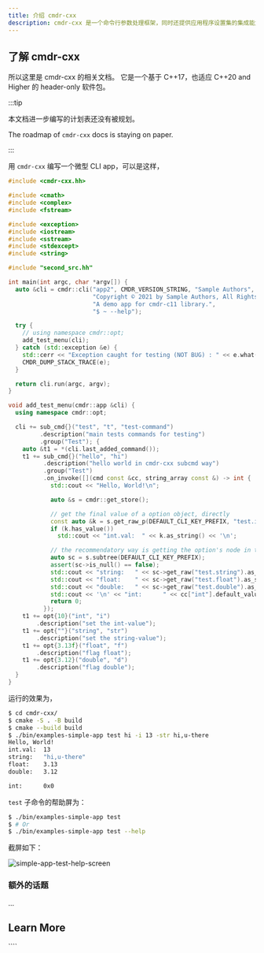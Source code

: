 ```yaml
---
title: 介绍 cmdr-cxx
description: cmdr-cxx 是一个命令行参数处理框架，同时还提供应用程序设置集的集成能力
---
```


## 了解 cmdr-cxx

所以这里是 cmdr-cxx 的相关文档。
它是一个基于 C++17，也适应 C++20 and Higher 的 header-only 软件包。

:::tip

本文档进一步编写的计划表还没有被规划。

The roadmap of `cmdr-cxx` docs is staying on paper.

:::

<Cards>
  <Card title="Cmdr(-go) v2 Documentation" href="./v2.x/" />
  <Card title="Cmdr(-go) v1 Documentation" href="./v1.x/" />
</Cards>

用 `cmdr-cxx` 编写一个微型 CLI app，可以是这样，

```cpp title="./examples/simple-app.cc"
#include <cmdr-cxx.hh>

#include <cmath>
#include <complex>
#include <fstream>

#include <exception>
#include <iostream>
#include <sstream>
#include <stdexcept>
#include <string>

#include "second_src.hh"

int main(int argc, char *argv[]) {
  auto &cli = cmdr::cli("app2", CMDR_VERSION_STRING, "Sample Authors",
                        "Copyright © 2021 by Sample Authors, All Rights Reserved.",
                        "A demo app for cmdr-c11 library.",
                        "$ ~ --help");

  try {
    // using namespace cmdr::opt;
    add_test_menu(cli);
  } catch (std::exception &e) {
    std::cerr << "Exception caught for testing (NOT BUG) : " << e.what() << '\n';
    CMDR_DUMP_STACK_TRACE(e);
  }

  return cli.run(argc, argv);
}

void add_test_menu(cmdr::app &cli) {
  using namespace cmdr::opt;

  cli += sub_cmd{}("test", "t", "test-command")
         .description("main tests commands for testing")
         .group("Test"); {
    auto &t1 = *(cli.last_added_command());
    t1 += sub_cmd{}("hello", "hi")
          .description("hello world in cmdr-cxx subcmd way")
          .group("Test")
          .on_invoke([](cmd const &cc, string_array const &) -> int {
            std::cout << "Hello, World!\n";

            auto &s = cmdr::get_store();

            // get the final value of a option object, directly
            const auto &k = s.get_raw_p(DEFAULT_CLI_KEY_PREFIX, "test.int");
            if (k.has_value())
              std::cout << "int.val:  " << k.as_string() << '\n';

            // the recommendatory way is getting the option's node in the app-store at first,
            auto sc = s.subtree(DEFAULT_CLI_KEY_PREFIX);
            assert(sc->is_null() == false);
            std::cout << "string:   " << sc->get_raw("test.string").as_string() << '\n';
            std::cout << "float:    " << sc->get_raw("test.float").as_string() << '\n';
            std::cout << "double:   " << sc->get_raw("test.double").as_string() << '\n';
            std::cout << '\n' << "int:      " << cc["int"].default_value() << '\n';
            return 0;
          });
    t1 += opt{10}("int", "i")
        .description("set the int-value");
    t1 += opt{""}("string", "str")
        .description("set the string-value");
    t1 += opt{3.13f}("float", "f")
        .description("flag float");
    t1 += opt{3.12}("double", "d")
        .description("flag double");
  }
}
```

运行的效果为，

```bash
$ cd cmdr-cxx/
$ cmake -S . -B build
$ cmake --build build
$ ./bin/examples-simple-app test hi -i 13 -str hi,u-there
Hello, World!
int.val:  13
string:   "hi,u-there"
float:    3.13
double:   3.12

int:      0x0
```

`test` 子命令的帮助屏为：

```bash
$ ./bin/examples-simple-app test
$ # Or
$ ./bin/examples-simple-app test --help
```

截屏如下：

![simple-app-test-help-screen](/cmdr/cxx/simple-app-test-help-screen.png)

### 额外的话题

...

## Learn More

<Cards>
  <Card title="`hedzr/cmdr`: cmdr in golang" href="../cmdr.v2" />
  <Card title="`hedzr/Cmdr.Core`: cmdr in c# (old)" href="../Cmdr.Core/" />
</Cards>
````
